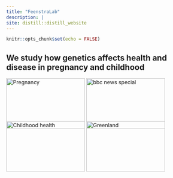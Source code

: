 ```yaml
---
title: "FeenstraLab"
description: |
site: distill::distill_website
---
```


```r
knitr::opts_chunk$set(echo = FALSE)
```

```{=html}
<style>  
body{  
background-image:url("./images/ppt_dna_background.png");  
background-size: 100%;
}  
</style>
```

## We study how genetics affects health and disease in pregnancy and childhood

::: {style="width: 1000px; height: 101px;"}
<img src="https://cdn.pixabay.com/photo/2017/08/12/18/59/pregnant-2635034_1280.jpg" alt="Pregnancy" width="210" height="135"/> 
<img src="./images/dna.jpg" alt="bbc news special" width="210" height="135"/> 
:::

::: {style="width: 1000px; height: 101px;"}
<img src="https://cdn.pixabay.com/photo/2022/01/14/15/05/teddy-bear-6937569_1280.jpg" alt="Childhood health" width="210" height="135"/>
<img src="https://cdn.pixabay.com/photo/2022/01/18/23/09/greenland-6948495_1280.jpg" alt="Greenland" width="210" height="135"/>
:::

